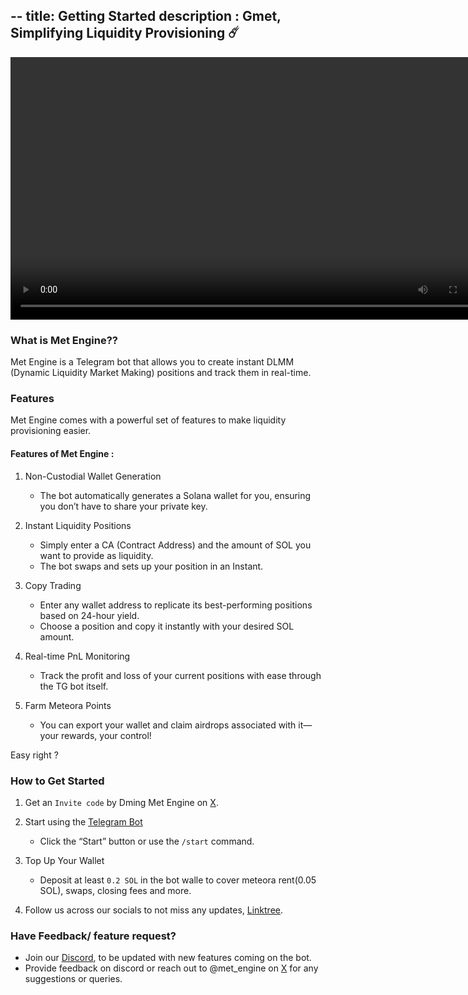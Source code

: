 
--
title: Getting Started
description : Gmet, Simplifying Liquidity Provisioning ☄️
---
<video width="780" height="420" controls>
    <source src="https://docs.metengine.xyz/create-position.mp4" type="video/mp4"/>
</video>

### What is Met Engine??
Met Engine is a Telegram bot that allows you to create instant DLMM (Dynamic Liquidity Market Making) positions and track them in real-time.

### Features
Met Engine comes with a powerful set of features to make liquidity provisioning easier.

#### Features of Met Engine :

1. Non-Custodial Wallet Generation
	- The bot automatically generates a Solana wallet for you, ensuring you don’t have to share your private key.

2. Instant Liquidity Positions
	- Simply enter a CA (Contract Address) and the amount of SOL you want to provide as liquidity.
	- The bot swaps and sets up your position in an Instant.

3. Copy Trading
	- Enter any wallet address to replicate its best-performing positions based on 24-hour yield.
	- Choose a position and copy it instantly with your desired SOL amount.

4. Real-time PnL Monitoring
	-	Track the profit and loss of your current positions with ease through the TG bot itself.

5. Farm Meteora Points
	-	You can export your wallet and claim airdrops associated with it—your rewards, your control!

Easy right ?

### How to Get Started

1. Get an `Invite code` by Dming Met Engine on [X](https://x.com/met_engine).

1. Start using the [Telegram Bot](https://t.me/met_engine_bot)
	  - Click the “Start” button or use the `/start` command.

2.	Top Up Your Wallet
	  - Deposit at least `0.2 SOL` in the bot walle to cover meteora rent(0.05 SOL), swaps, closing fees and more.

  3. Follow us across our socials to not miss any updates, [Linktree](https://linktr.ee/met_engine).

### Have Feedback/ feature request?
- Join our [Discord](https://discord.gg/zUgJ439bVT), to be updated with new features coming on the bot.
- Provide feedback on discord or reach out to @met_engine on [X](https://x.com/met_engine) for any suggestions or queries.

